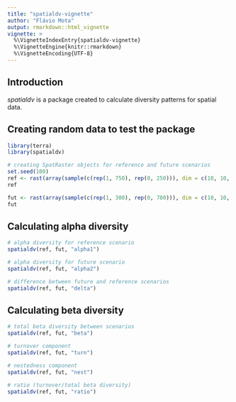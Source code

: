```yaml
---
title: "spatialdv-vignette"
author: "Flávio Mota"
output: rmarkdown::html_vignette
vignette: >
  %\VignetteIndexEntry{spatialdv-vignette}
  %\VignetteEngine{knitr::rmarkdown}
  %\VignetteEncoding{UTF-8}
---
```


## Introduction
*spatialdv* is a package created to calculate diversity patterns for spatial data.

## Creating random data to test the package
```r
library(terra)
library(spatialdv)

# creating SpatRaster objects for reference and future scenarios
set.seed(100)
ref <- rast(array(sample(c(rep(1, 750), rep(0, 250))), dim = c(10, 10, 10)))
ref

fut <- rast(array(sample(c(rep(1, 300), rep(0, 700))), dim = c(10, 10, 10)))
fut
```

## Calculating alpha diversity
```r
# alpha diversity for reference scenario
spatialdv(ref, fut, "alpha1")

# alpha diversity for future scenario
spatialdv(ref, fut, "alpha2")

# difference between future and reference scenarios
spatialdv(ref, fut, "delta")
```

## Calculating beta diversity
```r
# total beta diversity between scenarios
spatialdv(ref, fut, "beta")

# turnover component
spatialdv(ref, fut, "turn")

# nestedness component
spatialdv(ref, fut, "nest")

# ratio (turnover/total beta diversity)
spatialdv(ref, fut, "ratio")
```
